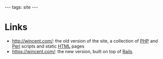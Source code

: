 ---
tags: site
---
= Links = 

* http://wincent.com/: the old version of the site, a collection of [[PHP]] and [[Perl]] scripts and static [[HTML]] pages
* https://wincent.com/: the new version, built on top of [[Rails]].

